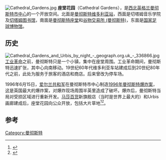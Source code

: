 [[Image:Cathedral_Gardens.jpg|thumb]]
'''座堂花园'''（Cathedral Gardens），是[[西北英格兰|西北英格兰]][[曼彻斯特市中心|曼彻斯特市中心]]的一个开放空间。北面是[[曼彻斯特维多利亚站|曼彻斯特维多利亚站]]，西面是切塔姆音乐学院及[[切塔姆图书馆|切塔姆图书馆]]，南面是[[曼彻斯特座堂|曼彻斯特座堂]]和[[谷物交易所_(曼彻斯特)|谷物交易所 (曼彻斯特)]]，东面是[[国家足球博物馆|国家足球博物馆]]。

==历史==
[[File:Cathedral_Gardens_and_Urbis_by_night_-_geograph.org.uk_-_336866.jpg|thumb]]
[[工业革命|工业革命]]之前，曼彻斯特只是一个小镇，集中在座堂周围。工业革命期间，曼彻斯特迅速扩张，其中心向南移动。19世纪60年代维多利亚车站建成后到20世纪80年代之前，此处为服务于旅客的酒店和商店。后来曾改为停车场。

1996年6月15日，[[爱尔兰共和军|爱尔兰共和军]]在曼彻斯特市中心制造[[1996年曼彻斯特爆炸案|1996年曼彻斯特爆炸案]]，这是英国最大的爆炸案，对爆炸现场周围半英里造成了破坏。爆炸后，曼彻斯特当局对受损区域进行重新开发。[[马莎百货|马莎百货]]新旗舰店（当时是世界上最大的）和Urbis画廊建成后，座堂花园向公众开放，包括大片草地<ref name="CABE">{{Citation|url = http://www.cabe.org.uk/case-studies/cathedral-gardens|title = Cathedral Gardens|publisher = Commission for Architecture and the Built Environment|accessdate = 6 June 2012|deadurl = yes|archiveurl = http://webarchive.nationalarchives.gov.uk/20110118095356/http:/www.cabe.org.uk/case-studies/cathedral-gardens|archivedate = 2011年1月18日}}</ref><ref name="BDP">{{Citation | url = http://www.bdp.com/Projects/By-Name/A-E/Cathedral-Gardens-Manchester/ | title = Cathedral Gardens, Manchester | publisher = BDP | accessdate = 6 June 2012 | deadurl = yes | archiveurl = https://web.archive.org/web/20111007091955/http://www.bdp.com/Projects/By-Name/A-E/Cathedral-Gardens-Manchester/ | archivedate = 2011年10月7日 }}</ref>。

==参考==
{{reflist|2}}
{{coord|53|29|08|N|2|14|34|W|type:landmark|display=title}}
[[Category:曼彻斯特|Category:曼彻斯特]]